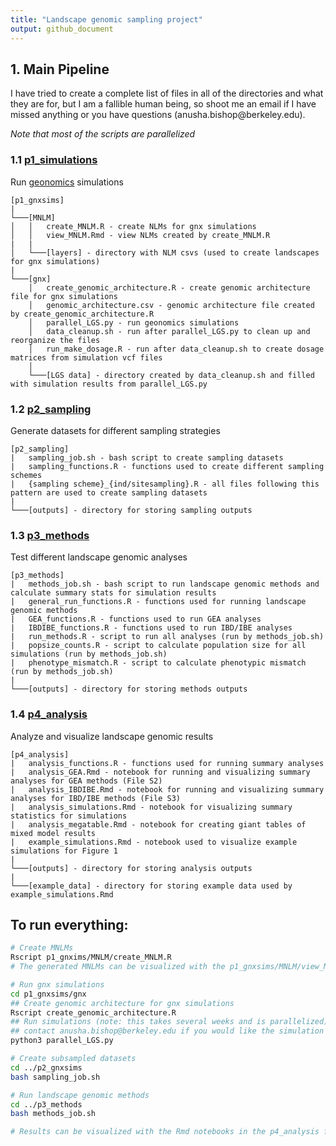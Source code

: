 ```yaml
---
title: "Landscape genomic sampling project"
output: github_document
---
```


## 1. Main Pipeline

I have tried to create a complete list of files in all of the directories and what they are for, but I am a fallible human being, so shoot me an email if I have missed anything or you have questions (anusha.bishop@berkeley.edu).

*Note that most of the scripts are parallelized* 

### 1.1 [p1_simulations](https://github.com/AnushaPB/LandGenSamp/tree/main/p1_gnxsims)
Run [geonomics](https://geonomics.readthedocs.io/en/latest/) simulations

```
[p1_gnxsims]
|
└───[MNLM]
│   │   create_MNLM.R - create NLMs for gnx simulations
│   │   view_MNLM.Rmd - view NLMs created by create_MNLM.R
|   |   
│   └───[layers] - directory with NLM csvs (used to create landscapes for gnx simulations)
|   
└───[gnx]
    │   create_genomic_architecture.R - create genomic architecture file for gnx simulations
    │   genomic_architecture.csv - genomic architecture file created by create_genomic_architecture.R
    │   parallel_LGS.py - run geonomics simulations
    │   data_cleanup.sh - run after parallel_LGS.py to clean up and reorganize the files
    │   run_make_dosage.R - run after data_cleanup.sh to create dosage matrices from simulation vcf files
    │   
    └───[LGS data] - directory created by data_cleanup.sh and filled with simulation results from parallel_LGS.py
```

### 1.2 [p2_sampling](https://github.com/AnushaPB/LandGenSamp/tree/main/p2_sampling)
Generate datasets for different sampling strategies

```
[p2_sampling]
|   sampling_job.sh - bash script to create sampling datasets
|   sampling_functions.R - functions used to create different sampling schemes
|   {sampling scheme}_{ind/sitesampling}.R - all files following this pattern are used to create sampling datasets 
|   
└───[outputs] - directory for storing sampling outputs
```

### 1.3 [p3_methods](https://github.com/AnushaPB/LandGenSamp/tree/main/p3_methods)
Test different landscape genomic analyses

```
[p3_methods]
|   methods_job.sh - bash script to run landscape genomic methods and calculate summary stats for simulation results
|   general_run_functions.R - functions used for running landscape genomic methods
|   GEA_functions.R - functions used to run GEA analyses
|   IBDIBE_functions.R - functions used to run IBD/IBE analyses
|   run_methods.R - script to run all analyses (run by methods_job.sh)
|   popsize_counts.R - script to calculate population size for all simulations (run by methods_job.sh)
|   phenotype_mismatch.R - script to calculate phenotypic mismatch (run by methods_job.sh)
|  
└───[outputs] - directory for storing methods outputs
```

### 1.4 [p4_analysis](https://github.com/AnushaPB/LandGenSamp/tree/main/p4_analysis)
Analyze and visualize landscape genomic results 

```
[p4_analysis]
|   analysis_functions.R - functions used for running summary analyses
|   analysis_GEA.Rmd - notebook for running and visualizing summary analyses for GEA methods (File S2)
|   analysis_IBDIBE.Rmd - notebook for running and visualizing summary analyses for IBD/IBE methods (File S3)
|   analysis_simulations.Rmd - notebook for visualizing summary statistics for simulations
|   analysis_megatable.Rmd - notebook for creating giant tables of mixed model results
|   example_simulations.Rmd - notebook used to visualize example simulations for Figure 1
|  
└───[outputs] - directory for storing analysis outputs
|  
└───[example_data] - directory for storing example data used by example_simulations.Rmd
```

## To run everything:

```bash
# Create MNLMs
Rscript p1_gnxims/MNLM/create_MNLM.R
# The generated MNLMs can be visualized with the p1_gnxsims/MNLM/view_MNLM.Rmd notebook

# Run gnx simulations
cd p1_gnxsims/gnx
## Create genomic architecture for gnx simulations
Rscript create_genomic_architecture.R
## Run simulations (note: this takes several weeks and is parallelized)
## contact anusha.bishop@berkeley.edu if you would like the simulation results
python3 parallel_LGS.py

# Create subsampled datasets
cd ../p2_gnxsims
bash sampling_job.sh

# Run landscape genomic methods
cd ../p3_methods
bash methods_job.sh

# Results can be visualized with the Rmd notebooks in the p4_analysis folder
```